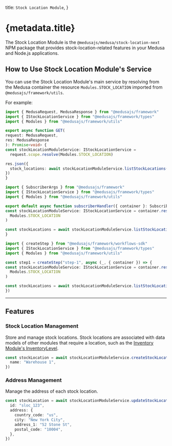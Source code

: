 
  title: `Stock Location Module`,
}

# {metadata.title}

The Stock Location Module is the `@medusajs/medusa/stock-location-next` NPM package that provides stock-location-related features in your Medusa and Node.js applications.

## How to Use Stock Location Module's Service

You can use the Stock Location Module's main service by resolving from the Medusa container the resource `Modules.STOCK_LOCATION` imported from `@medusajs/framework/utils`.

For example:

<CodeTabs groupId="resource-type">
  <CodeTab label="API Route" value="api-route">

  ```ts title="src/api/store/custom/route.ts"
  import { MedusaRequest, MedusaResponse } from "@medusajs/framework"
  import { IStockLocationService } from "@medusajs/framework/types"
  import { Modules } from "@medusajs/framework/utils"

export async function GET(
  request: MedusaRequest,
  res: MedusaResponse
): Promise<void> {
  const stockLocationModuleService: IStockLocationService =
    request.scope.resolve(Modules.STOCK_LOCATION)

  res.json({
    stock_locations: await stockLocationModuleService.listStockLocations({}),
  })
}
```

  </CodeTab>
  <CodeTab label="Subscriber" value="subscribers">

  ```ts title="src/subscribers/custom-handler.ts"
  import { SubscriberArgs } from "@medusajs/framework"
  import { IStockLocationService } from "@medusajs/framework/types"
  import { Modules } from "@medusajs/framework/utils"

export default async function subscriberHandler({ container }: SubscriberArgs) {
  const stockLocationModuleService: IStockLocationService = container.resolve(
    Modules.STOCK_LOCATION
  )

  const stockLocations = await stockLocationModuleService.listStockLocations({})
}
```

  </CodeTab>
  <CodeTab label="Workflow Step" value="workflow-step">

  ```ts title="src/workflows/hello-world/step1.ts"
  import { createStep } from "@medusajs/framework/workflows-sdk"
  import { IStockLocationService } from "@medusajs/framework/types"
  import { Modules } from "@medusajs/framework/utils"

const step1 = createStep("step-1", async (_, { container }) => {
  const stockLocationModuleService: IStockLocationService = container.resolve(
    Modules.STOCK_LOCATION
  )

  const stockLocations = await stockLocationModuleService.listStockLocations({})
})
```

  </CodeTab>
</CodeTabs>

---

## Features

### Stock Location Management

Store and manage stock locations. Stock locations are associated with data models of other modules that require a location, such as the [Inventory Module's InventoryLevel](../inventory/concepts/page.mdx#inventory-level).

```ts
const stockLocation = await stockLocationModuleService.createStockLocations({
  name: "Warehouse 1",
})
```

### Address Management

Manage the address of each stock location.

```ts
const stockLocation = await stockLocationModuleService.updateStockLocations({
  id: "sloc_123",
  address: {
    country_code: "us",
    city: "New York City",
    address_1: "52 Stone St",
    postal_code: "10004",
  },
})
```

